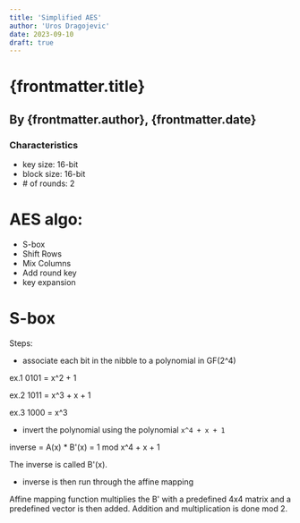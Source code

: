 ```yaml
---
title: 'Simplified AES'
author: 'Uros Dragojevic'
date: 2023-09-10
draft: true
---
```

# {frontmatter.title}

## By {frontmatter.author}, {frontmatter.date}


### Characteristics

- key size: 16-bit
- block size: 16-bit
- \# of rounds: 2

# AES algo:

- S-box
- Shift Rows
- Mix Columns
- Add round key
- key expansion

# S-box

Steps:

- associate each bit in the nibble to a polynomial in GF(2^4)

ex.1 0101 = x^2 + 1

ex.2 1011 = x^3 + x + 1

ex.3 1000 = x^3

- invert the polynomial using the polynomial ```x^4 + x + 1```

inverse = A(x) * B'(x) = 1 mod x^4 + x + 1

The inverse is called B'(x). 

- inverse is then run through the affine mapping

Affine mapping function multiplies the B' with a predefined 4x4 matrix and a predefined vector is then added. Addition and multiplication is done mod 2.